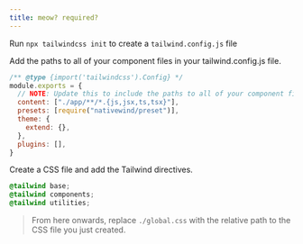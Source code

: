 ```yaml
---
title: meow? required?
---
```

Run `npx tailwindcss init` to create a `tailwind.config.js` file

Add the paths to all of your component files in your tailwind.config.js file.

```js title="tailwind.config.js"
/** @type {import('tailwindcss').Config} */
module.exports = {
  // NOTE: Update this to include the paths to all of your component files.
  content: ["./app/**/*.{js,jsx,ts,tsx}"],
  presets: [require("nativewind/preset")],
  theme: {
    extend: {},
  },
  plugins: [],
}
```

Create a CSS file and add the Tailwind directives.

```css title="global.css"
@tailwind base;
@tailwind components;
@tailwind utilities;
```

> From here onwards, replace `./global.css` with the relative path to the CSS file you just created.